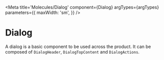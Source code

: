 

<Meta
  title='Molecules/Dialog'
  component={Dialog}
  argTypes={argTypes}
  parameters={{
    maxWidth: 'sm',
  }}
/>

# Dialog

A dialog is a basic component to be used across the product.
It can be composed of `DialogHeader`, `DialogTopContent` and `DialogActions`.

<Canvas>
  <Story story={dialog} name='Playground' />
</Canvas>

<ArgsTable of={Dialog} story='Playground' />
